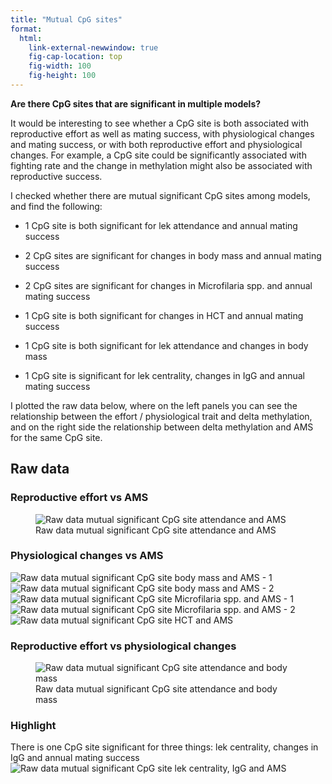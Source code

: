 ```yaml
---
title: "Mutual CpG sites"
format: 
  html:
    link-external-newwindow: true
    fig-cap-location: top
    fig-width: 100
    fig-height: 100
---
```


**Are there CpG sites that are significant in multiple models?**

It would be interesting to see whether a CpG site is both associated with reproductive effort as well as mating success, with physiological changes and mating success, or with both reproductive effort and physiological changes. For example, a CpG site could be significantly associated with fighting rate and the change in methylation might also be associated with reproductive success.

I checked whether there are mutual significant CpG sites among models, and find the following:

-   1 CpG site is both significant for lek attendance and annual mating success

-   2 CpG sites are significant for changes in body mass and annual mating success

-   2 CpG sites are significant for changes in Microfilaria spp. and annual mating success

-   1 CpG site is both significant for changes in HCT and annual mating success

-   1 CpG site is both significant for lek attendance and changes in body mass

-   1 CpG site is significant for lek centrality, changes in IgG and annual mating success

I plotted the raw data below, where on the left panels you can see the relationship between the effort / physiological trait and delta methylation, and on the right side the relationship between delta methylation and AMS for the same CpG site.

## Raw data

### Reproductive effort vs AMS

![Raw data mutual significant CpG site attendance and AMS](../plots/model_out/overlap/rawdata_overlap_cpg_1.png)

### Physiological changes vs AMS

![Raw data mutual significant CpG site body mass and AMS - 1](../plots/model_out/overlap/rawdata_overlap_cpg_3.png) ![Raw data mutual significant CpG site body mass and AMS - 2](../plots/model_out/overlap/rawdata_overlap_cpg_4.png) ![Raw data mutual significant CpG site Microfilaria spp. and AMS - 1](../plots/model_out/overlap/rawdata_overlap_cpg_6.png) ![Raw data mutual significant CpG site Microfilaria spp. and AMS - 2](../plots/model_out/overlap/rawdata_overlap_cpg_7.png) ![Raw data mutual significant CpG site HCT and AMS](../plots/model_out/overlap/rawdata_overlap_cpg_8.png)

### Reproductive effort vs physiological changes

![Raw data mutual significant CpG site attendance and body mass](../plots/model_out/overlap/rawdata_overlap_cpg_5.png)

### Highlight

There is one CpG site significant for three things: lek centrality, changes in IgG and annual mating success ![Raw data mutual significant CpG site lek centrality, IgG and AMS](../plots/model_out/overlap/rawdata_overlap_cpg_2.png)
